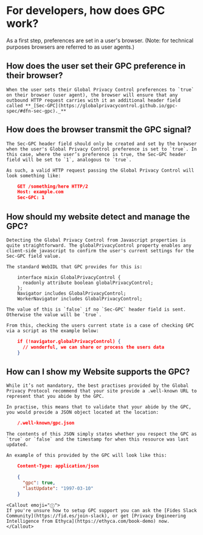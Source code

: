 
# For developers, how does GPC work?
As a first step, preferences are set in a user's browser. (Note: for technical purposes browsers are referred to as user agents.)

## How does the user set their GPC preference in their browser?
    When the user sets their Global Privacy Control preferences to `true` on their browser (user agent), the browser will ensure that any outbound HTTP request carries with it an additional header field called **_[Sec-GPC](https://globalprivacycontrol.github.io/gpc-spec/#dfn-sec-gpc)._**


## How does the browser transmit the GPC signal?
    The Sec-GPC header field should only be created and set by the browser when the user's Global Privacy Control preference is set to `true`. In this case, where the user’s preference is true, the Sec-GPC header field will be set to `1`, analogous to `true`.

    As such, a valid HTTP request passing the Global Privacy Control will look something like:


```json
    GET /something/here HTTP/2
    Host: example.com
    Sec-GPC: 1
```



## How should my website detect and manage the GPC?
    Detecting the Global Privacy Control from Javascript properties is quite straightforward. The globalPrivacyControl property enables any client-side javascript to confirm the user's current settings for the Sec-GPC field value.

    The standard WebIDL that GPC provides for this is:


```
    interface mixin GlobalPrivacyControl {
      readonly attribute boolean globalPrivacyControl;
    };
    Navigator includes GlobalPrivacyControl;
    WorkerNavigator includes GlobalPrivacyControl;
```

    The value of this is `false` if no `Sec-GPC` header field is sent. Otherwise the value will be `true`. 

    From this, checking the users current state is a case of checking GPC via a script as the example below:

```json
    if (!navigator.globalPrivacyControl) {
      // wonderful, we can share or process the users data
    }
```

## How can I show my Website supports the GPC?
    While it’s not mandatory, the best practises provided by the Global Privacy Protocol recommend that your site provide a .well-known URL to represent that you abide by the GPC. 

    In practise, this means that to validate that your abide by the GPC, you would provide a JSON object located at the location:


```json
    /.well-known/gpc.json
```

    The contents of this JSON simply states whether you respect the GPC as `true` or `false` and the timestamp for when this resource was last updated.

    An example of this provided by the GPC will look like this:


```json
    Content-Type: application/json

    {
      "gpc": true,
      "lastUpdate": "1997-03-10"
    }
```

    <Callout emoji="ⓘ">
    If you're unsure how to setup GPC support you can ask the [Fides Slack Community](https://fid.es/join-slack), or get [Privacy Engineering Intelligence from Ethyca](https://ethyca.com/book-demo) now.
    </Callout>
